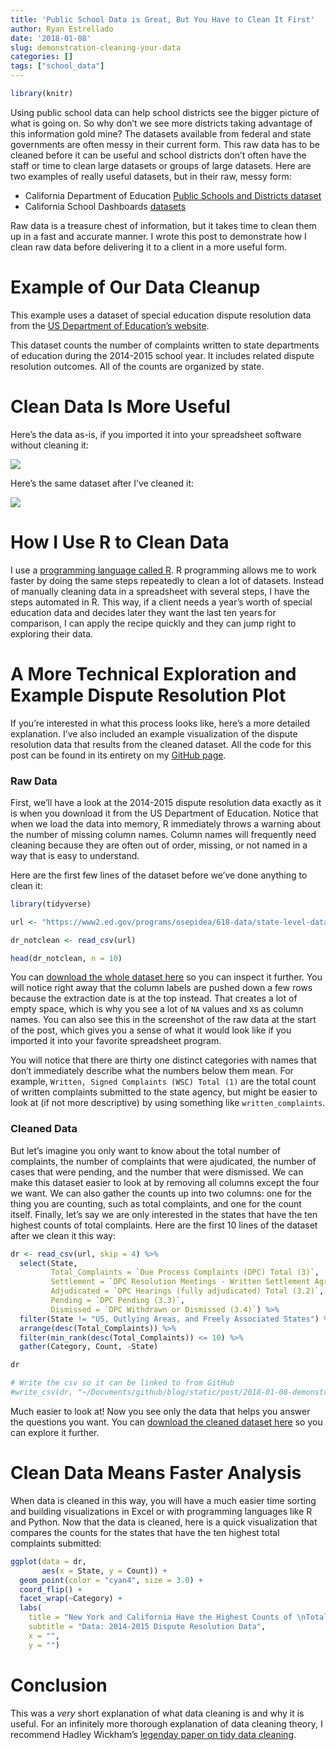 ```yaml
---
title: 'Public School Data is Great, But You Have to Clean It First'
author: Ryan Estrellado
date: '2018-01-08'
slug: demonstration-cleaning-your-data
categories: []
tags: ["school_data"]
---
```


```r
library(knitr) 
```

Using public school data can help school districts see the bigger picture of what is going on. So why don't we see more districts taking advantage of this information gold mine? The datasets available from federal and state governments are often messy in their current form. This raw data has to be cleaned before it can be useful and school districts don't often have the staff or time to clean large datasets or groups of large datasets. Here are two examples of really useful datasets, but in their raw, messy form: 

- California Department of Education [Public Schools and Districts dataset](https://www.cde.ca.gov/schooldirectory/report?rid=dl1&tp=txt)  
- California School Dashboards [datasets](https://www6.cde.ca.gov/californiamodel/report?indicator=ela&year=2017f&cdcode=&scode=6033047&reporttype=sgroups)  

Raw data is a treasure chest of information, but it takes time to clean them up in a fast and accurate manner. I wrote this post to demonstrate how I clean raw data before delivering it to a client in a more useful form. 

# Example of Our Data Cleanup 

This example uses a dataset of special education dispute resolution data from the [US Department of Education's website]("https://www2.ed.gov/programs/osepidea/618-data/state-level-data-files/index.html"). 

This dataset counts the number of complaints written to state departments of education during the 2014-2015 school year. It includes related dispute resolution outcomes. All of the counts are organized by state. 

# Clean Data Is More Useful

Here's the data as-is, if you imported it into your spreadsheet software without cleaning it: 

![](/images/dr_not_cleaned.png) 

Here's the same dataset after I've cleaned it: 

![](/images/dr_cleaned.png) 

# How I Use R to Clean Data 

I use a [programming language called R](https://www.r-project.org/about.html). R programming allows me to work faster by doing the same steps repeatedly to clean a lot of datasets. Instead of manually cleaning data in a spreadsheet with several steps, I have the steps automated in R. This way, if a client needs a year's worth of special education data and decides later they want the last ten years for comparison, I can apply the recipe quickly and they can jump right to exploring their data. 

# A More Technical Exploration and Example Dispute Resolution Plot 

If you're interested in what this process looks like, here's a more detailed explanation. I've also included an example visualization of the dispute resolution data that results from the cleaned dataset. All the code for this post can be found in its entirety on my [GitHub page]("https://github.com/restrellado"). 

### Raw Data 

First, we'll have a look at the 2014-2015 dispute resolution data exactly as it is when you download it from the US Department of Education. Notice that when we load the data into memory, R immediately throws a warning about the number of missing column names. Column names will frequently need cleaning because they are often out of order, missing, or not named in a way that is easy to understand.  

Here are the first few lines of the dataset before we've done anything to clean it: 
```r
library(tidyverse)
```

```r
url <- "https://www2.ed.gov/programs/osepidea/618-data/state-level-data-files/part-b-data/dispute-resolution/bdispres2014-15.csv"

dr_notclean <- read_csv(url)

head(dr_notclean, n = 10)
```

You can [download the whole dataset here]("https://www2.ed.gov/programs/osepidea/618-data/state-level-data-files/part-b-data/dispute-resolution/bdispres2014-15.csv") so you can inspect it further. You will notice right away that the column labels are pushed down a few rows because the extraction date is at the top instead. That creates a lot of empty space, which is why you see a lot of `NA` values and `X`s as column names. You can also see this in the screenshot of the raw data at the start of the post, which gives you a sense of what it would look like if you imported it into your favorite spreadsheet program. 

You will notice that there are thirty one distinct categories with names that don't immediately describe what the numbers below them mean. For example, `Written, Signed Complaints (WSC) Total (1)` are the total count of written complaints submitted to the state agency, but might be easier to look at (if not more descriptive) by using something like `written_complaints`. 

### Cleaned Data 

But let's imagine you only want to know about the total number of complaints, the number of complaints that were ajudicated, the number of cases that were pending, and the number that were dismissed. We can make this dataset easier to look at by removing all columns except the four we want. We can also gather the counts up into two columns: one for the thing you are counting, such as total complaints, and one for the count itself. Finally, let's say we are only interested in the states that have the ten highest counts of total complaints. Here are the first 10 lines of the dataset after we clean it this way: 

```r
dr <- read_csv(url, skip = 4) %>% 
  select(State, 
         Total_Complaints = `Due Process Complaints (DPC) Total (3)`, 
         Settlement = `DPC Resolution Meetings - Written Settlement Agreements (3.1a)`,
         Adjudicated = `DPC Hearings (fully adjudicated) Total (3.2)`, 
         Pending = `DPC Pending (3.3)`, 
         Dismissed = `DPC Withdrawn or Dismissed (3.4)`) %>% 
  filter(State != "US, Outlying Areas, and Freely Associated States") %>% 
  arrange(desc(Total_Complaints)) %>% 
  filter(min_rank(desc(Total_Complaints)) <= 10) %>% 
  gather(Category, Count, -State) 

dr
``` 

```r
# Write the csv so it can be linked to from GitHub
#write_csv(dr, "~/Documents/github/blog/static/post/2018-01-08-demonstration-cleaning-your-data_files/cleaned_dr.csv")
```

Much easier to look at! Now you see only the data that helps you answer the questions you want. You can [download the cleaned dataset here](https://github.com/restrellado/blogdown_blog/blob/master/static/post/2018-01-08-demonstration-cleaning-your-data_files/cleaned_dr.csv) so you can explore it further. 

# Clean Data Means Faster Analysis 

When data is cleaned in this way, you will have a much easier time sorting and building visualizations in Excel or with programming languages like R and Python. Now that the data is cleaned, here is a quick visualization that compares the counts for the states that have the ten highest total complaints submitted: 

```r
ggplot(data = dr, 
       aes(x = State, y = Count)) + 
  geom_point(color = "cyan4", size = 3.0) + 
  coord_flip() + 
  facet_wrap(~Category) + 
  labs(
    title = "New York and California Have the Highest Counts of \nTotal Complaints and Dismissed Cases",
    subtitle = "Data: 2014-2015 Dispute Resolution Data", 
    x = "", 
    y = "")
```

# Conclusion 

This was a *very* short explanation of what data cleaning is and why it is useful. For an infinitely more thorough explanation of data cleaning theory, I recommend Hadley Wickham's [legenday paper on tidy data cleaning](http://vita.had.co.nz/papers/tidy-data.html). 